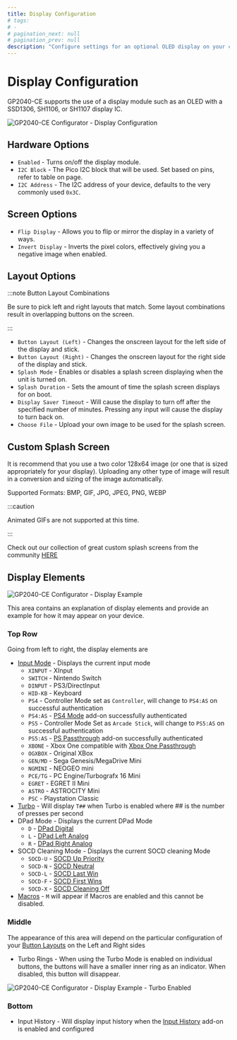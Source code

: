 ---
title: Display Configuration
# tags:
# -
# pagination_next: null
# pagination_prev: null
description: "Configure settings for an optional OLED display on your controller"
---

# Display Configuration

GP2040-CE supports the use of a display module such as an OLED with a SSD1306, SH1106, or SH1107 display IC.

![GP2040-CE Configurator - Display Configuration](../../assets/images/gpc-display-config.png)

## Hardware Options

- `Enabled` - Turns on/off the display module.
- `I2C Block` - The Pico I2C block that will be used. Set based on pins, refer to table on page.
- `I2C Address` - The I2C address of your device, defaults to the very commonly used `0x3C`.

## Screen Options

- `Flip Display` - Allows you to flip or mirror the display in a variety of ways.
- `Invert Display` - Inverts the pixel colors, effectively giving you a negative image when enabled.

## Layout Options

:::note Button Layout Combinations

Be sure to pick left and right layouts that match. Some layout combinations result in overlapping buttons on the screen.

:::

- `Button Layout (Left)` - Changes the onscreen layout for the left side of the display and stick.
- `Button Layout (Right)` - Changes the onscreen layout for the right side of the display and stick.
- `Splash Mode` - Enables or disables a splash screen displaying when the unit is turned on.
- `Splash Duration` - Sets the amount of time the splash screen displays for on boot.
- `Display Saver Timeout` - Will cause the display to turn off after the specified number of minutes. Pressing any input will cause the display to turn back on.
- `Choose File` - Upload your own image to be used for the splash screen.

## Custom Splash Screen

It is recommend that you use a two color 128x64 image (or one that is sized appropriately for your display). Uploading any other type of image will result in a conversion and sizing of the image automatically.

Supported Formats: BMP, GIF, JPG, JPEG, PNG, WEBP

:::caution

Animated GIFs are not supported at this time.

:::

Check out our collection of great custom splash screens from the community [HERE](../community-splash-screens.mdx)

## Display Elements

![GP2040-CE Configurator - Display Example](../../assets/images/gpc-display-example.png)

This area contains an explanation of display elements and provide an example for how it may appear on your device.

### Top Row

Going from left to right, the display elements are

- [Input Mode](../../usage.mdx#input-modes) - Displays the current input mode
  - `XINPUT` - XInput
  - `SWITCH` - Nintendo Switch
  - `DINPUT` - PS3/DirectInput
  - `HID-KB` - Keyboard
  - `PS4` - Controller Mode set as `Controller`, will change to `PS4:AS` on successful authentication
  - `PS4:AS` - [PS4 Mode](../../add-ons/ps4-mode.mdx) add-on successfully authenticated
  - `PS5` - Controller Mode Set as `Arcade Stick`, will change to `PS5:AS` on successful authentication
  - `PS5:AS` - [PS Passthrough](../../add-ons/ps-passthrough.mdx) add-on successfully authenticated
  - `XBONE` - Xbox One compatible with [Xbox One Passthrough](../../add-ons/xbox-one-passthrough.mdx)
  - `OGXBOX` - Original XBox
  - `GEN/MD` - Sega Genesis/MegaDrive Mini
  - `NGMINI` - NEOGEO mini
  - `PCE/TG` - PC Engine/Turbografx 16 Mini
  - `EGRET` - EGRET II Mini
  - `ASTRO` - ASTROCITY Mini
  - `PSC` - Playstation Classic
- [Turbo](../../add-ons/turbo.mdx) - Will display `T##` when Turbo is enabled where ## is the number of presses per second
- DPad Mode - Displays the current DPad Mode
  - `D` - [DPad Digital](../../hotkeys.mdx#dpad-digital)
  - `L` - [DPad Left Analog](../../hotkeys.mdx#dpad-left-analog)
  - `R` - [DPad Right Analog](../../hotkeys.mdx#dpad-right-analog)
- SOCD Cleaning Mode - Displays the current SOCD cleaning Mode
  - `SOCD-U` - [SOCD Up Priority](../../hotkeys.mdx#socd-up-priority)
  - `SOCD-N` - [SOCD Neutral](../../hotkeys.mdx#socd-neutral)
  - `SOCD-L` - [SOCD Last Win](../../hotkeys.mdx#socd-last-win)
  - `SOCD-F` - [SOCD First Wins](../../hotkeys.mdx#socd-first-wins)
  - `SOCD-X` - [SOCD Cleaning Off](../../hotkeys.mdx#socd-cleaning-off)
- [Macros](./09-macros.mdx) - `M` will appear if Macros are enabled and this cannot be disabled.

### Middle

The appearance of this area will depend on the particular configuration of your [Button Layouts](#layout-options) on the Left and Right sides

- Turbo Rings - When using the Turbo Mode is enabled on individual buttons, the buttons will have a smaller inner ring as an indicator. When disabled, this button will disappear.

![GP2040-CE Configurator - Display Example - Turbo Enabled](../../assets/images/gpc-display-example-turbo.png)

### Bottom

- Input History - Will display input history when the [Input History](../../add-ons/input-history.mdx) add-on is enabled and configured
